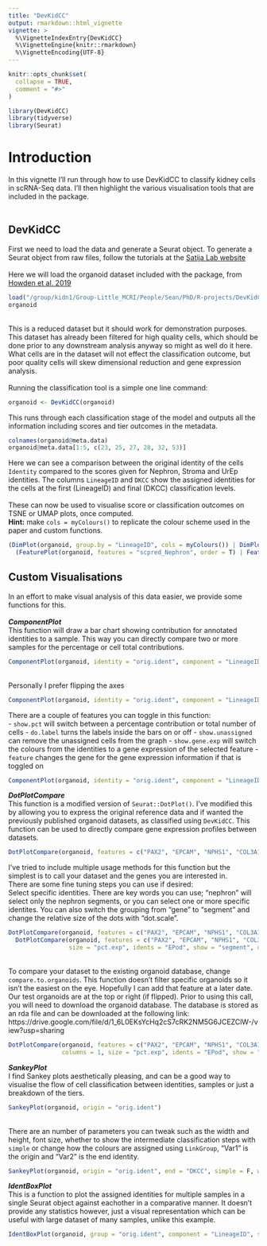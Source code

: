 ```yaml
---
title: "DevKidCC"
output: rmarkdown::html_vignette
vignette: >
  %\VignetteIndexEntry{DevKidCC}
  %\VignetteEngine{knitr::rmarkdown}
  %\VignetteEncoding{UTF-8}
---
```


```r
knitr::opts_chunk$set(
  collapse = TRUE,
  comment = "#>"
)
```

```r
library(DevKidCC)
library(tidyverse)
library(Seurat)
```

# Introduction

In this vignette I'll run through how to use DevKidCC to classify kidney cells in scRNA-Seq data. I'll then highlight the various visualisation tools that are included in the package.<br>
<br>

## DevKidCC

First we need to load the data and generate a Seurat object. To generate a Seurat object from raw files, follow the tutorials at the [Satija Lab website](https://satijalab.org/seurat/articles/pbmc3k_tutorial.html)<br>
<br>
Here we will load the organoid dataset included with the package, from [Howden et al. 2019](https://doi.org/10.15252/embr.201847483)

```r
load("/group/kidn1/Group-Little_MCRI/People/Sean/PhD/R-projects/DevKidCC/data/organoid.rda")
organoid
```
<br>
This is a reduced dataset but it should work for demonstration purposes. This dataset has already been filtered for high quality cells, which should be done prior to any downstream analysis anyway so might as well do it here. What cells are in the dataset will not effect the classification outcome, but poor quality cells will skew dimensional reduction and gene expression analysis.
<br>
<br>
Running the classification tool is a simple one line command:
```r
organoid <- DevKidCC(organoid)
```
This runs through each classification stage of the model and outputs all the information including scores and tier outcomes in the metadata.

```r
colnames(organoid@meta.data)
organoid@meta.data[1:5, c(23, 25, 27, 28, 32, 53)]
```

Here we can see a comparison between the original identity of the cells `Identity` compared to the scores given for Nephron, Stroma and UrEp identities. The columns `LineageID` and `DKCC` show the assigned identities for the cells at the first (LineageID) and final (DKCC) classification levels.
<br>
<br>
These can now be used to visualise score or classification outcomes on TSNE or UMAP plots, once computed. 
<br>**Hint:** make `cols = myColours()` to replicate the colour scheme used in the paper and custom functions.
<br>

```r
(DimPlot(organoid, group.by = "LineageID", cols = myColours()) | DimPlot(organoid, group.by = "DKCC", label = T, repel = T, cols = myColours())) /
  (FeaturePlot(organoid, features = "scpred_Nephron", order = T) | FeaturePlot(organoid, features = "PAX2", order = T))
```

## Custom Visualisations

In an effort to make visual analysis of this data easier, we provide some functions for this.
<br>
<br>
***ComponentPlot***
<br>
This function will draw a bar chart showing contribution for annotated identities to a sample. This way you can directly compare two or more samples for the percentage or cell total contributions.
<br>
```r
ComponentPlot(organoid, identity = "orig.ident", component = "LineageID", show.pct = T, do.label = T, feature = "PAX2")
```
<br>
Personally I prefer flipping the axes
<br>
```r
ComponentPlot(organoid, identity = "orig.ident", component = "LineageID", show.pct = T, do.label = T, feature = "PAX2") + coord_flip()
```

There are a couple of features you can toggle in this function:<br>
 - `show.pct` will switch between a percentage contribution or total number of cells
 - `do.label` turns the labels inside the bars on or off
 - `show.unassigned` can remove the unassigned cells from the graph 
 - `show.gene.exp` will switch the colours from the identities to a gene expression of the selected feature
 - `feature` changes the gene for the gene expression information if that is toggled on
 
```r
ComponentPlot(organoid, identity = "orig.ident", component = "LineageID", show.pct = T, do.label = T, feature = "PAX2", show.gene.exp = T) + coord_flip()
```

***DotPlotCompare***
<br>
This function is a modified version of `Seurat::DotPlot()`. I've modified this by allowing you to express the original reference data and if wanted the previously published organoid datasets, as classified using `DevKidCC`. This function can be used to directly compare gene expression profiles between datasets.
<br>

```r
DotPlotCompare(organoid, features = c("PAX2", "EPCAM", "NPHS1", "COL3A1", "GATA3"), columns = 1, size = "pct.exp")
```

I've tried to include multiple usage methods for this function but the simplest is to call your dataset and the genes you are interested in.
<br>
There are some fine tuning steps you can use if desired:
<br>
Select specific identities. There are key words you can use; "nephron" will select only the nephron segments, or you can select one or more specific identites. You can also switch the grouping from "gene" to "segment" and change the relative size of the dots with "dot.scale".

```r
DotPlotCompare(organoid, features = c("PAX2", "EPCAM", "NPHS1", "COL3A1", "GATA3"), columns = 1, size = "pct.exp", idents = "nephron") |
  DotPlotCompare(organoid, features = c("PAX2", "EPCAM", "NPHS1", "COL3A1", "GATA3"), columns = 1, 
                 size = "pct.exp", idents = "EPod", show = "segment", dot.scale = 10)
```

<br>
To compare your dataset to the existing organoid database, change `compare.to.organoids`. This function doesn't filter specific organoids so it isn't the easiest on the eye. Hopefully I can add that feature at a later date. Our test organoids are at the top or right (if flipped). Prior to using this call, you will need to download the organoid database. The database is stored as an rda file and can be downloaded at the following link:
https://drive.google.com/file/d/1_6L0EKsYcHq2cS7cRK2NM5G6JCEZClW-/view?usp=sharing


```r
DotPlotCompare(organoid, features = c("PAX2", "EPCAM", "NPHS1", "COL3A1", "GATA3"), compare.to.organoids = T, 
               columns = 1, size = "pct.exp", idents = "EPod", show = "segment") + coord_flip()

```

***SankeyPlot***
<br>
I find Sankey plots aesthetically pleasing, and can be a good way to visualise the flow of cell classification between identities, samples or just a breakdown of the tiers.
<br>

```r
SankeyPlot(organoid, origin = "orig.ident")
```
<br>
There are an number of parameters you can tweak such as the width and height, font size, whether to show the intermediate classification steps with `simple` or change how the colours are assigned using `LinkGroup`, "Var1" is the origin and "Var2" is the end identity.

```r
SankeyPlot(organoid, origin = "orig.ident", end = "DKCC", simple = F, width = 500, height = 500, LinkGroup = "Var2", fontsize = 15)


```

***IdentBoxPlot***
<br>
This is a function to plot the assigned identities for multiple samples in a single Seurat object against eachother in a comparative manner. It doesn't provide any statistics however, just a visual representation which can be useful with large dataset of many samples, unlike this example.
<br>
```r
IdentBoxPlot(organoid, group = "orig.ident", component = "LineageID", show.pct = T, column = 4)
```




